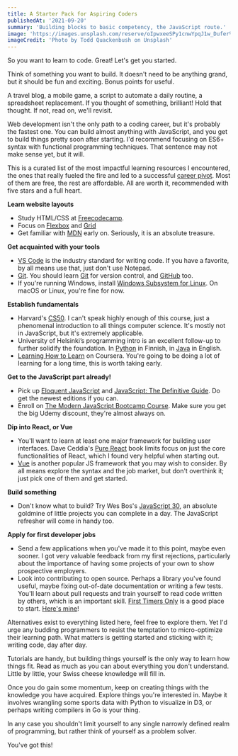 ```yaml
---
title: A Starter Pack for Aspiring Coders
publishedAt: '2021-09-20'
summary: 'Building blocks to basic competency, the JavaScript route.'
image: 'https://images.unsplash.com/reserve/oIpwxeeSPy1cnwYpqJ1w_Dufer%20Collateral%20test.jpg?ixlib=rb-1.2.1&ixid=MnwxMjA3fDB8MHxwaG90by1wYWdlfHx8fGVufDB8fHx8&auto=format&fit=crop&w=1516&q=80'
imageCredit: 'Photo by Todd Quackenbush on Unsplash'
---
```


So you want to learn to code. Great! Let's get you started.

Think of something you want to build. It doesn't need to be anything grand, but it should be fun and exciting. Bonus points for useful.

A travel blog, a mobile game, a script to automate a daily routine, a spreadsheet replacement. If you thought of something, brilliant! Hold that thought. If not, read on, we'll revisit.

Web development isn't the only path to a coding career, but it's probably the fastest one. You can build almost anything with JavaScript, and you get to build things pretty soon after starting. I'd recommend focusing on ES6+ syntax with functional programming techniques. That sentence may not make sense yet, but it will.

This is a curated list of the most impactful learning resources I encountered, the ones that really fueled the fire and led to a successful [career pivot](/blog/crossing-over-to-tech). Most of them are free, the rest are affordable. All are worth it, recommended with five stars and a full heart.

**Learn website layouts**

- Study HTML/CSS at [Freecodecamp](https://www.freecodecamp.org/).
- Focus on [Flexbox](https://flexboxfroggy.com/) and [Grid](https://cssgridgarden.com/)
- Get familiar with [MDN](https://developer.mozilla.org/en-US/docs/Learn) early on. Seriously, it is an absolute treasure.

**Get acquainted with your tools**

- [VS Code](https://code.visualstudio.com/) is the industry standard for writing code. If you have a favorite, by all means use that, just don't use Notepad.
- [Git](https://github.com/jlord/git-it-electron). You should learn [Git](https://learngitbranching.js.org/) for version control, and [GitHub](https://docs.github.com/en/get-started/quickstart/git-and-github-learning-resources) too.
- If you're running Windows, install [Windows Subsystem for Linux](https://docs.microsoft.com/en-us/windows/wsl/install-win10). On macOS or Linux, you're fine for now.

**Establish fundamentals**

- Harvard's [CS50](https://cs50.harvard.edu/x/2021/). I can't speak highly enough of this course, just a phenomenal introduction to all things computer science. It's mostly not in JavaScript, but it's extremely applicable.
- University of Helsinki’s programming intro is an excellent follow-up to further solidify the foundation. In [Python](https://ohjelmointi-21.mooc.fi/) in Finnish, in [Java](https://java-programming.mooc.fi/) in English.
- [Learning How to Learn](https://www.coursera.org/learn/learning-how-to-learn) on Coursera. You're going to be doing a lot of learning for a long time, this is worth taking early.

**Get to the JavaScript part already!**

- Pick up [Eloquent JavaScript](https://eloquentjavascript.net/) and [JavaScript: The Definitive Guide](https://www.oreilly.com/library/view/javascript-the-definitive/9781491952016/). Do get the newest editions if you can.
- Enroll on [The Modern JavaScript Bootcamp Course](https://www.udemy.com/course/javascript-beginners-complete-tutorial/). Make sure you get the big Udemy discount, they're almost always on.

**Dip into React, or Vue**

- You'll want to learn at least one major framework for building user interfaces. Dave Ceddia's [Pure React](https://www.purereact.com/) book limits focus on just the core functionalities of React, which I found very helpful when starting out.
- [Vue](https://www.vuemastery.com/courses/intro-to-vue-3/intro-to-vue3/) is another popular JS framework that you may wish to consider. By all means explore the syntax and the job market, but don't overthink it; just pick one of them and get started.

**Build something**

- Don't know what to build? Try Wes Bos's [JavaScript 30](https://javascript30.com/), an absolute goldmine of little projects you can complete in a day. The JavaScript refresher will come in handy too.

**Apply for first developer jobs**

- Send a few applications when you've made it to this point, maybe even sooner. I got very valuable feedback from my first rejections, particularly about the importance of having some projects of your own to show prospective employers.
- Look into contributing to open source. Perhaps a library you've found useful, maybe fixing out-of-date documentation or writing a few tests. You'll learn about pull requests and train yourself to read code written by others, which is an important skill. [First Timers Only](https://www.firsttimersonly.com/) is a good place to start. [Here's mine](https://firstpr.me/#kasperworks)!

Alternatives exist to everything listed here, feel free to explore them. Yet I'd urge any budding programmers to resist the temptation to micro-optimize their learning path. What matters is getting started and sticking with it; writing code, day after day.

Tutorials are handy, but building things yourself is the only way to learn how things fit. Read as much as you can about everything you don't understand. Little by little, your Swiss cheese knowledge will fill in.

Once you do gain some momentum, keep on creating things with the knowledge you have acquired. Explore things you're interested in. Maybe it involves wrangling some sports data with Python to visualize in D3, or perhaps writing compilers in Go is your thing.

In any case you shouldn't limit yourself to any single narrowly defined realm of programming, but rather think of yourself as a problem solver.

You've got this!
